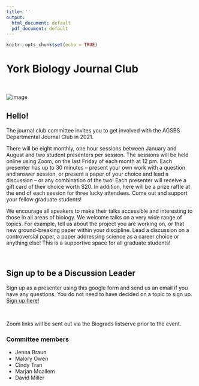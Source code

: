 ```yaml
---
title: ''
output:
  html_document: default
  pdf_document: default
---
```


```r
knitr::opts_chunk$set(echo = TRUE)
```

# York Biology Journal Club
<br>

![image](template1.jpg)
<br>

## Hello!
The journal club committee invites you to get involved with the AGSBS Departmental Journal Club in 2021.
<br>

There will be eight monthly, one hour sessions between January and August and two student presenters per session. The sessions will be held online using Zoom, on the last Friday of each month at 12 pm. Each presenter has up to 30 minutes – present your own work with a question and answer session, or present a paper of your choice and lead a discussion – or any combination of the two! Each presenter will receive a gift card of their choice worth $20. In addition, here will be a prize raffle at the end of each session for three lucky attendees. Come out and support your fellow graduate students! <br>

We encourage all speakers to make their talks accessible and interesting to those in all areas of biology. We welcome talks on a very wide range of topics. For example, tell us about the project you are working on, or that new ground-breaking paper within your discipline. Lead a discussion on a controversial paper, a paper addressing science as a career choice or anything else! This is a supportive space for all graduate students!

<br>

## Sign up to be a Discussion Leader

Sign up as a presenter using this google form and send us an email if you have any questions. You do not need to have decided on a topic to sign up. [Sign up here!](
https://docs.google.com/forms/d/e/1FAIpQLSdAdlvA4kEKg68sLV6CCKkBobYLIipfGbs_FrUJab_jkkqqiQ/viewform?usp=sf_link)

<br>

Zoom links will be sent out via the Biograds listserve prior to the event. 

### Committee members
* Jenna Braun
* Malory Owen
* Cindy Tran
* Marjan Moallem
* David Miller